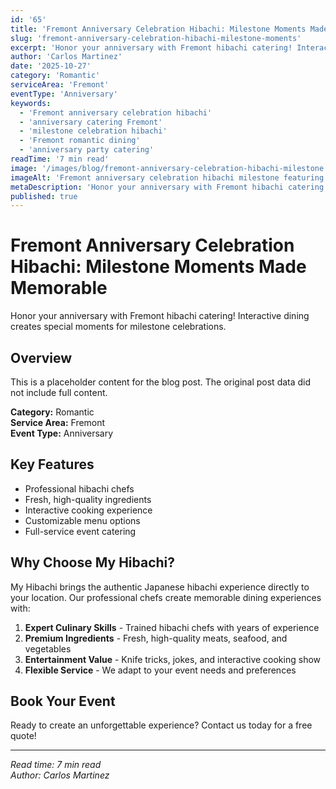 ```yaml
---
id: '65'
title: 'Fremont Anniversary Celebration Hibachi: Milestone Moments Made Memorable'
slug: 'fremont-anniversary-celebration-hibachi-milestone-moments'
excerpt: 'Honor your anniversary with Fremont hibachi catering! Interactive dining creates special moments for milestone celebrations.'
author: 'Carlos Martinez'
date: '2025-10-27'
category: 'Romantic'
serviceArea: 'Fremont'
eventType: 'Anniversary'
keywords:
  - 'Fremont anniversary celebration hibachi'
  - 'anniversary catering Fremont'
  - 'milestone celebration hibachi'
  - 'Fremont romantic dining'
  - 'anniversary party catering'
readTime: '7 min read'
image: '/images/blog/fremont-anniversary-celebration-hibachi-milestone.svg'
imageAlt: 'Fremont anniversary celebration hibachi milestone featuring purple anniversary sky with golden stars, Fremont cityscape, anniversary couple in formal attire with golden jewelry and anniversary flowers, hibachi chef with 25th anniversary chef hat, family guests with photo albums and anniversary cards, golden anniversary hibachi grill arrangement with purple and gold flames, anniversary dining table with golden place settings, champagne and wine, milestone memory zones with 25th anniversary numbers, golden anniversary candles, and anniversary flowers creating memorable Fremont milestone atmosphere'
metaDescription: 'Honor your anniversary with Fremont hibachi catering! Interactive dining creates special moments for milestone celebrations.'
published: true
---
```


# Fremont Anniversary Celebration Hibachi: Milestone Moments Made Memorable

Honor your anniversary with Fremont hibachi catering! Interactive dining creates special moments for milestone celebrations.

## Overview

This is a placeholder content for the blog post. The original post data did not include full content.

**Category:** Romantic  
**Service Area:** Fremont  
**Event Type:** Anniversary

## Key Features

- Professional hibachi chefs
- Fresh, high-quality ingredients
- Interactive cooking experience
- Customizable menu options
- Full-service event catering

## Why Choose My Hibachi?

My Hibachi brings the authentic Japanese hibachi experience directly to your location. Our professional chefs create memorable dining experiences with:

1. **Expert Culinary Skills** - Trained hibachi chefs with years of experience
2. **Premium Ingredients** - Fresh, high-quality meats, seafood, and vegetables
3. **Entertainment Value** - Knife tricks, jokes, and interactive cooking show
4. **Flexible Service** - We adapt to your event needs and preferences

## Book Your Event

Ready to create an unforgettable experience? Contact us today for a free quote!

---

*Read time: 7 min read*  
*Author: Carlos Martinez*

